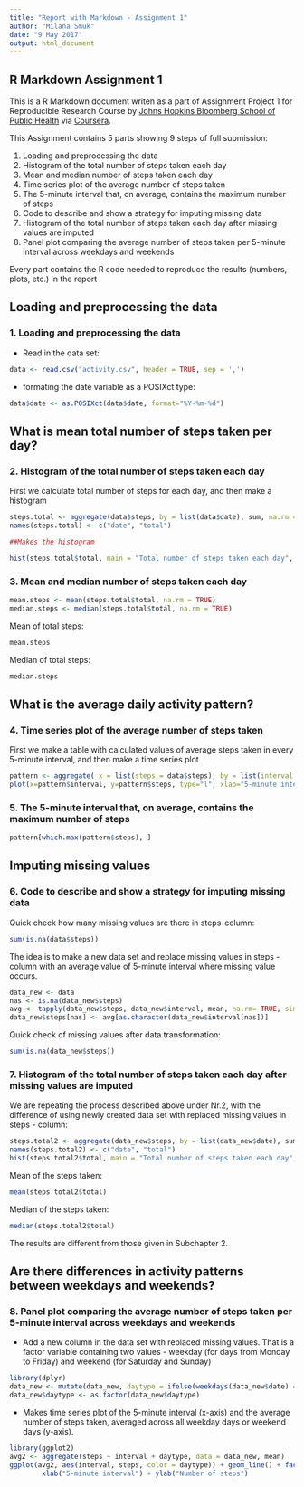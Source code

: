 ```yaml
---
title: "Report with Markdown - Assignment 1"
author: "Milana Smuk"
date: "9 May 2017"
output: html_document
---
```


## R Markdown Assignment 1

This is a R Markdown document writen as a part of Assignment Project 1 for Reproducible Research Course by [Johns Hopkins Bloomberg School of Public Health](http://www.jhsph.edu/) via [Coursera](https://coursera.org).
  
  This Assignment contains 5 parts showing 9 steps of full submission:


1. Loading and preprocessing the data 
2. Histogram of the total number of steps taken each day 
3. Mean and median number of steps taken each day
4. Time series plot of the average number of steps taken
5. The 5-minute interval that, on average, contains the maximum number of steps
6. Code to describe and show a strategy for imputing missing data
7. Histogram of the total number of steps taken each day after missing values are imputed
8. Panel plot comparing the average number of steps taken per 5-minute interval across weekdays and weekends

Every part contains the R code needed to reproduce the results (numbers, plots, etc.) in the report

## Loading and preprocessing the data

### 1. Loading and preprocessing the data 

 - Read in the data set:
```r
data <- read.csv("activity.csv", header = TRUE, sep = ',')
```

 - formating the date variable as a POSIXct type: 

```r
data$date <- as.POSIXct(data$date, format="%Y-%m-%d")
```


## What is mean total number of steps taken per day?

### 2. Histogram of the total number of steps taken each day

First we calculate total number of steps for each day, and then make a histogram 

```r
steps.total <- aggregate(data$steps, by = list(data$date), sum, na.rm = TRUE)
names(steps.total) <- c("date", "total")

##Makes the histogram

hist(steps.total$total, main = "Total number of steps taken each day", xlab = "Steps per day", col= "lightgreen", breaks = 15, ylim= c(0,20))
```


### 3. Mean and median number of steps taken each day

```r
mean.steps <- mean(steps.total$total, na.rm = TRUE)
median.steps <- median(steps.total$total, na.rm = TRUE)
```

Mean of total steps:
```r
mean.steps
```

Median of total steps:
```r
median.steps
```


## What is the average daily activity pattern?

### 4. Time series plot of the average number of steps taken

First we make a table with calculated values of average steps taken in every 5-minute interval, and then make a time series plot

```r
pattern <- aggregate( x = list(steps = data$steps), by = list(interval = data$interval),  mean, na.rm=TRUE)
plot(x=pattern$interval, y=pattern$steps, type="l", xlab="5-minute interval", ylab = "Average number of steps", main = "Average number of steps per 5-minute interval", lwd=2)
```


### 5. The 5-minute interval that, on average, contains the maximum number of steps

```r
pattern[which.max(pattern$steps), ]
```

## Imputing missing values

### 6. Code to describe and show a strategy for imputing missing data

Quick check how many missing values are there in steps-column:

```r
sum(is.na(data$steps))
```

The idea is to make a new data set and replace missing values in steps - column with an average value of 5-minute interval where missing value occurs.  

```r
data_new <- data
nas <- is.na(data_new$steps)
avg <- tapply(data_new$steps, data_new$interval, mean, na.rm= TRUE, simplify = TRUE)
data_new$steps[nas] <- avg[as.character(data_new$interval[nas])]
```

Quick check of  missing values after data transformation:

```r
sum(is.na(data_new$steps))
```



### 7. Histogram of the total number of steps taken each day after missing values are imputed

We are repeating the process described above under Nr.2, with the difference of using newly created data set with replaced missing values in steps - column:

```r
steps.total2 <- aggregate(data_new$steps, by = list(data_new$date), sum)
names(steps.total2) <- c("date", "total")
hist(steps.total2$total, main = "Total number of steps taken each day", xlab = "Steps per day", col= "lightgreen", breaks = 20, ylim= c(0,20))
```


Mean of the steps taken:
```r
mean(steps.total2$total)
```

Median of the steps taken:

```r
median(steps.total2$total)
```

The results are different from those given in Subchapter 2. 

## Are there differences in activity patterns between weekdays and weekends?

### 8. Panel plot comparing the average number of steps taken per 5-minute interval across weekdays and weekends

- Add a new column in the data set with replaced missing values. That is a factor variable containing two values - weekday (for days from Monday to Friday) and weekend (for Saturday and Sunday)

```r
library(dplyr)
data_new <- mutate(data_new, daytype = ifelse(weekdays(data_new$date) == "Saturday" | weekdays(data_new$date) == "Sunday", "weekend", "weekday"))
data_new$daytype <- as.factor(data_new$daytype)
```

- Makes time series plot of the 5-minute interval (x-axis) and the average number of steps taken, averaged across all weekday days or weekend days (y-axis).

```r
library(ggplot2)
avg2 <- aggregate(steps ~ interval + daytype, data = data_new, mean)
ggplot(avg2, aes(interval, steps, color = daytype)) + geom_line() + facet_grid(daytype ~ .) + 
        xlab("5-minute interval") + ylab("Number of steps")
```

